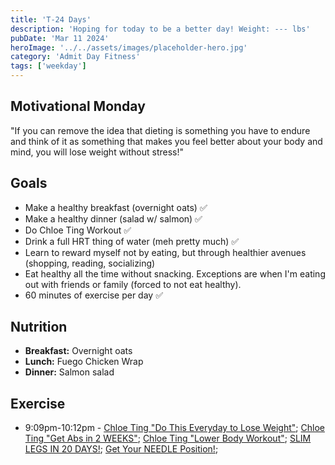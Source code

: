 ```yaml
---
title: 'T-24 Days'
description: 'Hoping for today to be a better day! Weight: --- lbs'
pubDate: 'Mar 11 2024'
heroImage: '../../assets/images/placeholder-hero.jpg'
category: 'Admit Day Fitness'
tags: ['weekday']
---
```


## Motivational Monday

"If you can remove the idea that dieting is something you have to endure and think of it as something that makes you feel better about your body and mind, you will lose weight without stress!"

## Goals

- Make a healthy breakfast (overnight oats) ✅
- Make a healthy dinner (salad w/ salmon) ✅
- Do Chloe Ting Workout ✅
- Drink a full HRT thing of water (meh pretty much) ✅
- Learn to reward myself not by eating, but through healthier avenues (shopping, reading, socializing)
- Eat healthy all the time without snacking. Exceptions are when I'm eating out with friends or family (forced to not eat healthy).
- 60 minutes of exercise per day ✅

## Nutrition

- **Breakfast:** Overnight oats
- **Lunch:** Fuego Chicken Wrap
- **Dinner:** Salmon salad

## Exercise

- 9:09pm-10:12pm - [Chloe Ting "Do This Everyday to Lose Weight"](https://www.youtube.com/watch?v=2MoGxae-zyo); [Chloe Ting "Get Abs in 2 WEEKS"](https://www.youtube.com/watch?v=2pLT-olgUJs); [Chloe Ting "Lower Body Workout"](https://www.youtube.com/watch?v=I9nG-G4B5Bs); [SLIM LEGS IN 20 DAYS!](https://www.youtube.com/watch?v=Jg61m0DwURs); [Get Your NEEDLE Position!](https://www.youtube.com/watch?v=Jg61m0DwURs);
